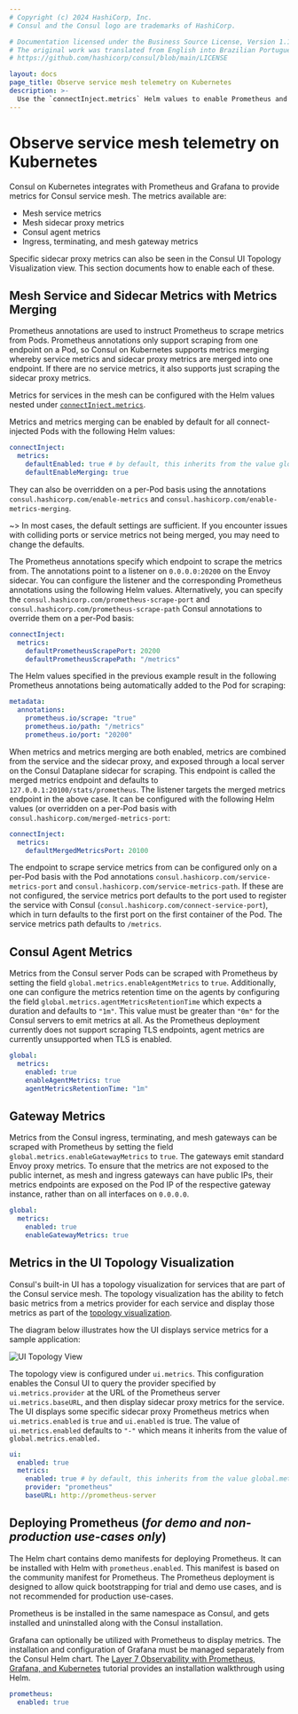 ```yaml
---
# Copyright (c) 2024 HashiCorp, Inc.
# Consul and the Consul logo are trademarks of HashiCorp.

# Documentation licensed under the Business Source License, Version 1.1.
# The original work was translated from English into Brazilian Portuguese.
# https://github.com/hashicorp/consul/blob/main/LICENSE

layout: docs
page_title: Observe service mesh telemetry on Kubernetes
description: >-
  Use the `connectInject.metrics` Helm values to enable Prometheus and Grafana integrations and capture metrics. Consul can collect metrics from the service mesh, sidecar proxies, agents, and gateways in a k8s cluster and then display service traffic metrics in Consul’s UI for additional observability.
---
```


# Observe service mesh telemetry on Kubernetes

Consul on Kubernetes integrates with Prometheus and Grafana to provide metrics for Consul service mesh. The metrics
available are:

- Mesh service metrics
- Mesh sidecar proxy metrics
- Consul agent metrics
- Ingress, terminating, and mesh gateway metrics

Specific sidecar proxy metrics can also be seen in the Consul UI Topology Visualization view. This section documents how to enable each of these.

## Mesh Service and Sidecar Metrics with Metrics Merging

Prometheus annotations are used to instruct Prometheus to scrape metrics from Pods. Prometheus annotations only support
scraping from one endpoint on a Pod, so Consul on Kubernetes supports metrics merging whereby service metrics and
sidecar proxy metrics are merged into one endpoint. If there are no service metrics, it also supports just scraping the
sidecar proxy metrics.

<!-- Diagram hidden for v1.14.0 release - needs updates for Dataplanes
The diagram below illustrates how the metrics integration works when merging is enabled:

[![Metrics Merging Architecture](/img/metrics-arch.png)](/img/metrics-arch.png)
-->

Metrics for services in the mesh can be configured with the Helm values nested under [`connectInject.metrics`](/consul/docs/reference/k8s/helm#v-connectinject-metrics).

Metrics and metrics merging can be enabled by default for all connect-injected Pods with the following Helm values:

```yaml
connectInject:
  metrics:
    defaultEnabled: true # by default, this inherits from the value global.metrics.enabled
    defaultEnableMerging: true
```

They can also be overridden on a per-Pod basis using the annotations `consul.hashicorp.com/enable-metrics` and
`consul.hashicorp.com/enable-metrics-merging`.

~> In most cases, the default settings are sufficient. If you encounter issues with colliding ports or service
metrics not being merged, you may need to change the defaults.

The Prometheus annotations specify which endpoint to scrape the metrics from. The annotations point to a listener on `0.0.0.0:20200` on the Envoy sidecar. You can configure the listener and the corresponding Prometheus annotations using the following Helm values. Alternatively, you can specify the `consul.hashicorp.com/prometheus-scrape-port` and `consul.hashicorp.com/prometheus-scrape-path` Consul annotations to override them on a per-Pod basis:

```yaml
connectInject:
  metrics:
    defaultPrometheusScrapePort: 20200
    defaultPrometheusScrapePath: "/metrics"
```

The Helm values specified in the previous example result in the following Prometheus annotations being automatically added to the Pod for scraping:

```yaml
metadata:
  annotations:
    prometheus.io/scrape: "true"
    prometheus.io/path: "/metrics"
    prometheus.io/port: "20200"
```

When metrics and metrics merging are both enabled, metrics are combined from the service and the sidecar proxy, and
exposed through a local server on the Consul Dataplane sidecar for scraping. This endpoint is called the merged metrics endpoint and
defaults to `127.0.0.1:20100/stats/prometheus`. The listener targets the merged metrics endpoint in the above case.
It can be configured with the following Helm values (or overridden on a per-Pod basis with
`consul.hashicorp.com/merged-metrics-port`:

```yaml
connectInject:
  metrics:
    defaultMergedMetricsPort: 20100
```

The endpoint to scrape service metrics from can be configured only on a per-Pod basis with the Pod annotations `consul.hashicorp.com/service-metrics-port` and `consul.hashicorp.com/service-metrics-path`. If these are not configured, the service metrics port  defaults to the port used to register the service with Consul (`consul.hashicorp.com/connect-service-port`), which in turn defaults to the first port on the first container of the Pod. The service metrics path defaults to `/metrics`.

## Consul Agent Metrics

Metrics from the Consul server Pods can be scraped with Prometheus by setting the field `global.metrics.enableAgentMetrics` to `true`. Additionally, one can configure the metrics retention time on the agents by configuring
the field `global.metrics.agentMetricsRetentionTime` which expects a duration and defaults to `"1m"`. This value must be greater than `"0m"` for the Consul servers to emit metrics at all. As the Prometheus deployment currently does not support scraping TLS endpoints, agent metrics are currently unsupported when TLS is enabled.

```yaml
global:
  metrics:
    enabled: true
    enableAgentMetrics: true
    agentMetricsRetentionTime: "1m"
```

## Gateway Metrics

Metrics from the Consul ingress, terminating, and mesh gateways can be scraped
with Prometheus by setting the field `global.metrics.enableGatewayMetrics` to `true`. The gateways emit standard Envoy proxy
metrics. To ensure that the metrics are not exposed to the public internet, as mesh and ingress gateways can have public
IPs, their metrics endpoints are exposed on the Pod IP of the respective gateway instance, rather than on all
interfaces on `0.0.0.0`.

```yaml
global:
  metrics:
    enabled: true
    enableGatewayMetrics: true
```

## Metrics in the UI Topology Visualization

Consul's built-in UI has a topology visualization for services that are part of the Consul service mesh. The topology visualization has the ability to fetch basic metrics from a metrics provider for each service and display those metrics as part of the [topology visualization](/consul/docs/observe/telemetry/vm).

The diagram below illustrates how the UI displays service metrics for a sample application:

![UI Topology View](/img/ui-service-topology-view-hover.png)

The topology view is configured under `ui.metrics`. This configuration enables the Consul UI to query the provider specified by
`ui.metrics.provider` at the URL of the Prometheus server `ui.metrics.baseURL`, and then display sidecar proxy metrics for the
service. The UI displays some specific sidecar proxy Prometheus metrics when `ui.metrics.enabled` is `true` and
`ui.enabled` is true. The value of `ui.metrics.enabled` defaults to `"-"` which means it inherits from the value of
`global.metrics.enabled.`

```yaml
ui:
  enabled: true
  metrics:
    enabled: true # by default, this inherits from the value global.metrics.enabled
    provider: "prometheus"
    baseURL: http://prometheus-server
```

## Deploying Prometheus (_for demo and non-production use-cases only_)

The Helm chart contains demo manifests for deploying Prometheus. It can be installed with Helm with `prometheus.enabled`. This manifest is based on the community manifest for Prometheus.
The Prometheus deployment is designed to allow quick bootstrapping for trial and demo use cases, and is not recommended for production use-cases.

Prometheus is be installed in the same namespace as Consul, and gets installed
and uninstalled along with the Consul installation.

Grafana can optionally be utilized with Prometheus to display metrics. The installation and configuration of Grafana must be managed separately from the Consul Helm chart. The [Layer 7 Observability with Prometheus, Grafana, and Kubernetes](/consul/tutorials/kubernetes/kubernetes-layer7-observability) tutorial provides an installation walkthrough using Helm.

```yaml
prometheus:
  enabled: true
```
